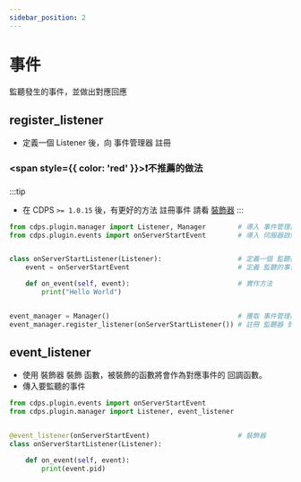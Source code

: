 ```yaml
---
sidebar_position: 2
---
```


# 事件
監聽發生的事件，並做出對應回應

## register_listener
- 定義一個 Listener 後，向 事件管理器 註冊
### <span style={{ color: 'red' }}>❗不推薦的做法</span>
:::tip
- 在 CDPS `>= 1.0.15` 後，有更好的方法 註冊事件 請看 [裝飾器](#event_listener)
:::
```py
from cdps.plugin.manager import Listener, Manager        # 導入 事件管理器 及 Listener(抽象)
from cdps.plugin.events import onServerStartEvent        # 導入 伺服器啟動 事件


class onServerStartListener(Listener):                   # 定義一個 監聽器
    event = onServerStartEvent                           # 定義 監聽的事件

    def on_event(self, event):                           # 實作方法
        print("Hello World")


event_manager = Manager()                                # 獲取 事件管理器 實例
event_manager.register_listener(onServerStartListener()) # 註冊 監聽器 到 事件管理器
```

## event_listener
- 使用 裝飾器 裝飾 函數，被裝飾的函數將會作為對應事件的 回調函數。
- 傳入要監聽的事件
```py
from cdps.plugin.events import onServerStartEvent
from cdps.plugin.manager import Listener, event_listener


@event_listener(onServerStartEvent)                      # 裝飾器
class onServerStartListener(Listener):

    def on_event(self, event):
        print(event.pid)
```